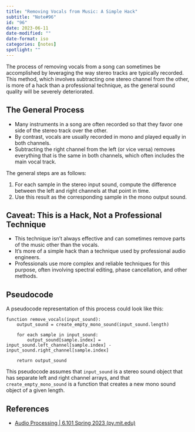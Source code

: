 ```yaml
---
title: "Removing Vocals from Music: A Simple Hack"
subtitle: "Note#96"
id: "96"
date: 2023-06-11
date-modified: ""
date-format: iso
categories: [notes]
spotlight: ""
---
```

The process of removing vocals from a song can sometimes be accomplished by leveraging the way stereo tracks are typically recorded. This method, which involves subtracting one stereo channel from the other, is more of a hack than a professional technique, as the general sound quality will be severely deteriorated.

## The General Process 

* Many instruments in a song are often recorded so that they favor one side of the stereo track over the other. 
* By contrast, vocals are usually recorded in mono and played equally in both channels. 
* Subtracting the right channel from the left (or vice versa) removes everything that is the same in both channels, which often includes the main vocal track.

The general steps are as follows:

1. For each sample in the stereo input sound, compute the difference between the left and right channels at that point in time.
2. Use this result as the corresponding sample in the mono output sound.

## Caveat: This is a Hack, Not a Professional Technique

* This technique isn't always effective and can sometimes remove parts of the music other than the vocals.
* It's more of a simple hack than a technique used by professional audio engineers.
* Professionals use more complex and reliable techniques for this purpose, often involving spectral editing, phase cancellation, and other methods.

## Pseudocode

A pseudocode representation of this process could look like this:

```pseudocode
function remove_vocals(input_sound):
    output_sound = create_empty_mono_sound(input_sound.length)

    for each sample in input_sound:
        output_sound[sample.index] = input_sound.left_channel[sample.index] - input_sound.right_channel[sample.index]
    
    return output_sound
```

This pseudocode assumes that `input_sound` is a stereo sound object that has separate left and right channel arrays, and that `create_empty_mono_sound` is a function that creates a new mono sound object of a given length.

## References

* [Audio Processing | 6.101 Spring 2023 (py.mit.edu)](https://py.mit.edu/spring23/labs/audio_processing)
